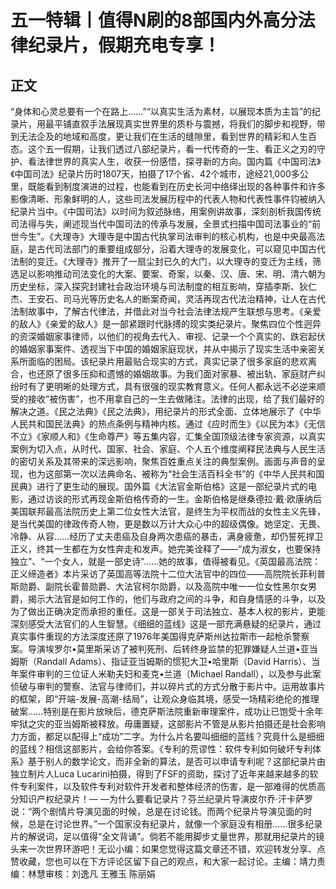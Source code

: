 # 五一特辑丨值得N刷的8部国内外高分法律纪录片，假期充电专享！
## 正文
“身体和心灵总要有一个在路上......”“以真实生活为素材，以展现本质为主旨”的纪录片，用最平铺直叙手法展现真实世界里的质朴与震撼，将我们的脚步和视野，带到无法企及的地域和高度，更让我们在生活的缝隙里，看到世界的精彩和人生百态。这个五一假期，让我们透过八部纪录片，看一代传奇的一生、看正义之刃的守护、看法律世界的真实人生，收获一份感悟，探寻新的方向。国内篇《中国司法》《中国司法》纪录片历时1807天，拍摄了17个省、42个城市，途经21,000多公里，既能看到制度演进的过程，也能看到在历史长河中络绎出现的各种事件和许多影像清晰、形象鲜明的人，这些司法发展历程中的代表人物和代表性事件钧被纳入纪录片当中。《中国司法》以时间为叙述脉络，用案例讲故事，深刻剖析我国传统司法得与失，阐述现当代中国司法的传承与发展，全景式扫描中国司法事业的“前世今生”。《大理寺》大理寺是中国古代执掌司法审判的核心机构，也是中央最高法庭，是古代司法部门的重要组成部分，沿着大理寺的发展变化，可以窥见中国古代法制的变迁。《大理寺》推开了一扇尘封已久的大门，以大理寺的变迁为主线，筛选足以影响推动司法变化的大案、要案、奇案，以秦、汉、唐、宋、明、清六朝为历史坐标，深入探究封建社会政治环境与司法制度的相互影响，穿插李斯、狄仁杰、王安石、司马光等历史名人的断案奇闻，灵活再现古代法治精神，让人在古代法制故事中，了解古代律法，并借此对当今社会法律法规产生联想与思考。《亲爱的敌人》《亲爱的敌人》是一部紧跟时代脉搏的现实类纪录片。聚焦四位个性迥异的资深婚姻家事律师，以他们的视角去代入、审视、记录一个个真实的、跌宕起伏的婚姻家事案件、透视当下中国的婚姻家庭现状，并从中揭示了现实生活中亲密关系所面临的困局。该纪录片用最贴合现实的方式，真实记录了很多家庭的悲欢离合，也还原了很多压抑和遗憾的婚姻故事。为我们面对家暴、被出轨、家庭财产纠纷时有了更明晰的处理方式，具有很强的现实教育意义。任何人都永远不必逆来顺受的接收“被伤害”，也不用拿自己的一生去做赌注。法律的出现，给了我们最好的解决之道。《民之法典》《民之法典》，用纪录片的形式全面、立体地展示了《中华人民共和国民法典》的热点条例与精神内核。通过《应时而生》《以民为本》《无信不立》《家顺人和》《生命尊严》等五集内容，汇集全国顶级法律专家资源，以真实案例为切入点，从时代、国家、社会、家庭、个人五个维度阐释民法典与人民生活的密切关系及其带来的深远影响，聚焦百姓重点关注的典型案例。画面与声音的呈现，也为这部第一次以法典命名、被称为“社会生活百科全书”的《中华人民共和国民典》进行了更生动的展现。国外篇《大法官金斯伯格》这是一部纪录片式的电影，通过访谈的形式再现金斯伯格传奇的一生。金斯伯格是继桑德拉·戴·欧康纳后美国联邦最高法院历史上第二位女性大法官，是终生为平权而战的女性主义先锋，是当代美国的律政传奇人物，更是数以万计大众心中的超级偶像。她坚定、无畏、冷静、从容......经历了丈夫患癌及自身两次患癌的暴击，满身疲惫，却仍誓死捍卫正义，终其一生都在为女性奔走和发声。她完美诠释了——“成为淑女，也要保持独立”、“一个女人，就是一部史诗”......她的故事，值得被看见。《英国最高法院：正义缔造者》本片采访了英国高等法院十二位大法官中的四位——高院院长菲利普斯勋爵、副院长霍普勋爵、大法官柯尔勋爵，以及高院中唯一一位女性黑尔女男爵，揭示大法官是如何工作的，他们与政府之间的斗争，和自身情感的斗争，以及为了做出正确决定而承担的重任。这是一部关于司法独立、基本人权的影片，更能深刻感受大法官们的人生智慧。《细细的蓝线》这是一部充满悬疑的纪录片，通过真实事件重现的方法深度还原了1976年美国得克萨斯州达拉斯市一起枪杀警察案。导演埃罗尔•莫里斯采访了被判死刑、后转终身监禁的犯罪嫌疑人兰道•亚当姆斯（Randall Adams）、指证亚当姆斯的惯犯大卫•哈里斯（David Harris）、当年案件审判的三位证人米勒夫妇和麦克•兰道（Michael Randall），以及参与此案侦破与审判的警察、法官与律师们，并以碎片式的方式分散于影片中。运用故事片的框架，即“开端-发展-高潮-结局”，让观众身临其境，感受一场精彩绝伦的推理破案......特别是在影片放映后，德克萨斯法院重新审理案件，成功让已饱受十余年牢狱之灾的亚当姆斯被释放。毋庸置疑，这部影片不管是从影片拍摄还是社会影响力方面，都足以配得上“成功”二字。为什么片名要叫细细的蓝线？究竟什么是细细的蓝线？相信这部影片，会给你答案。《专利的荒谬性：软件专利如何破坏专利体系》基于别人的数学论文，而非全新的算法，是否可以申请专利呢？这部纪录片由独立制片人Luca Lucarini拍摄，得到了FSF的资助，探讨了近年来越来越多的软件专利案件，以及软件专利对软件开发者和整体经济的伤害，是一部难得的优质高分知识产权纪录片！— —为什么要看记录片？芬兰纪录片导演皮尔乔·汗卡萨罗说：“两个剧情片导演见面的时候，总是在讨论钱。而两个纪录片导演见面的时候，总是在讨论世界。”一个国家没有纪录片，就像一个家庭没有相册......很多纪录片的解说词，足以值得“全文背诵”。倘若不能用脚步丈量世界，那就用纪录片的镜头来一次世界环游吧！无讼小编：如果您觉得这篇文章还不错，欢迎转发分享、点赞收藏，您也可以在下方评论区留下自己的观点，和大家一起讨论。主编：靖力责编：林慧审核：刘逸凡 王雅玉 陈丽娟